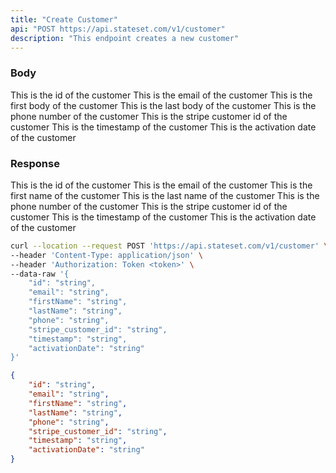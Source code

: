 ```yaml
---
title: "Create Customer"
api: "POST https://api.stateset.com/v1/customer"
description: "This endpoint creates a new customer"
---
```


### Body

<ParamField body="id" type="string">
  This is the id of the customer
</ParamField>

<ParamField body="email" type="string">
  This is the email of the customer
</ParamField>

<ParamField body="firstName" type="string">
  This is the first body of the customer
</ParamField>

<ParamField body="lastName" type="string">
  This is the last body of the customer
</ParamField>

<ParamField body="phone" type="string">
  This is the phone number of the customer
</ParamField>

<ParamField body="stripe_customer_id" type="string">
  This is the stripe customer id of the customer
</ParamField>

<ParamField body="timestamp" type="string">
  This is the timestamp of the customer
</ParamField>

<ParamField body="activationDate" type="string">
  This is the activation date of the customer
</ParamField>

### Response

<ResponseField name="id" type="string">
  This is the id of the customer
</ResponseField>

<ResponseField name="email" type="string">
  This is the email of the customer
</ResponseField>

<ResponseField name="firstName" type="string">
  This is the first name of the customer
</ResponseField>

<ResponseField name="lastName" type="string">
  This is the last name of the customer
</ResponseField>

<ResponseField name="phone" type="string">
  This is the phone number of the customer
</ResponseField>

<ResponseField name="stripe_customer_id" type="string">
  This is the stripe customer id of the customer
</ResponseField>

<ResponseField name="timestamp" type="string">
  This is the timestamp of the customer
</ResponseField>

<ResponseField name="activationDate" type="string">
  This is the activation date of the customer
</ResponseField>

<RequestExample>

```bash cURL
curl --location --request POST 'https://api.stateset.com/v1/customer' \
--header 'Content-Type: application/json' \
--header 'Authorization: Token <token>' \
--data-raw '{
    "id": "string",
    "email": "string",
    "firstName": "string",
    "lastName": "string",
    "phone": "string",
    "stripe_customer_id": "string",
    "timestamp": "string",
    "activationDate": "string"
}'
```

</RequestExample>

<ResponseExample>

```json Response
{
    "id": "string",
    "email": "string",
    "firstName": "string",
    "lastName": "string",
    "phone": "string",
    "stripe_customer_id": "string",
    "timestamp": "string",
    "activationDate": "string"
}
```

</ResponseExample>
